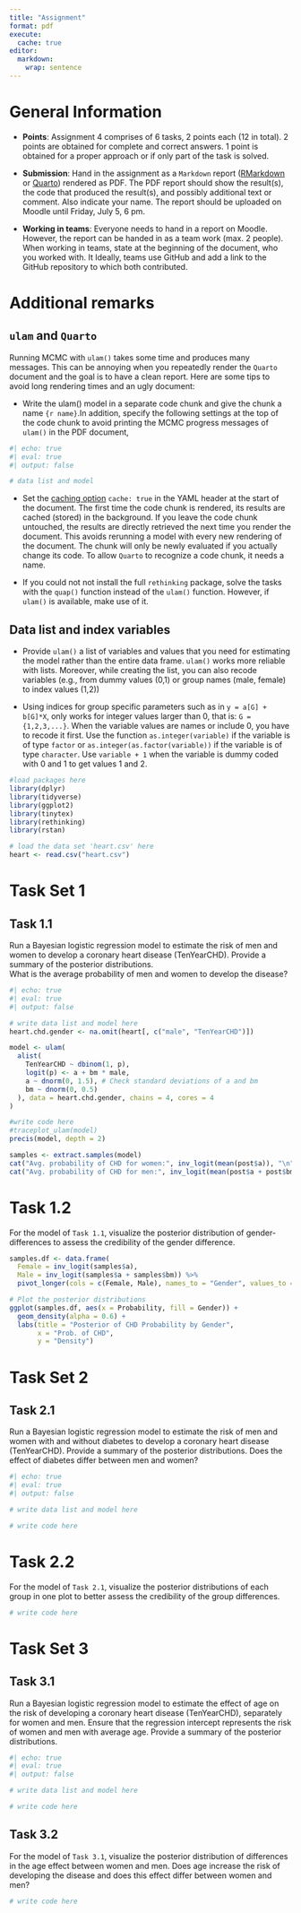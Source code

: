 ```yaml
---
title: "Assignment"
format: pdf
execute: 
  cache: true
editor: 
  markdown: 
    wrap: sentence
---
```


# General Information

-   **Points**: Assignment 4 comprises of 6 tasks, 2 points each (12 in total).
    2 points are obtained for complete and correct answers.
    1 point is obtained for a proper approach or if only part of the task is solved.

-   **Submission**: Hand in the assignment as a `Markdown` report ([RMarkdown](https://rmarkdown.rstudio.com/lesson-15.html) or [Quarto](https://rstudio.github.io/cheatsheets/html/quarto.html)) rendered as PDF.
    The PDF report should show the result(s), the code that produced the result(s), and possibly additional text or comment.
    Also indicate your name.
    The report should be uploaded on Moodle until Friday, July 5, 6 pm.

-   **Working in teams**: Everyone needs to hand in a report on Moodle.
    However, the report can be handed in as a team work (max. 2 people).
    When working in teams, state at the beginning of the document, who you worked with.
    It Ideally, teams use GitHub and add a link to the GitHub repository to which both contributed.

\newpage

# Additional remarks

## `ulam` and `Quarto`

Running MCMC with `ulam()` takes some time and produces many messages.
This can be annoying when you repeatedly render the `Quarto` document and the goal is to have a clean report.
Here are some tips to avoid long rendering times and an ugly document:

-   Write the ulam() model in a separate code chunk and give the chunk a name `{r name}`.In addition, specify the following settings at the top of the code chunk to avoid printing the MCMC progress messages of `ulam()` in the PDF document,

``` r
#| echo: true
#| eval: true
#| output: false

# data list and model
```

-   Set the [caching option](https://quarto.org/docs/computations/caching.html) `cache: true` in the YAML header at the start of the document.
    The first time the code chunk is rendered, its results are cached (stored) in the background.
    If you leave the code chunk untouched, the results are directly retrieved the next time you render the document.
    This avoids rerunning a model with every new rendering of the document.
    The chunk will only be newly evaluated if you actually change its code.
    To allow `Quarto` to recognize a code chunk, it needs a name.

-   If you could not not install the full `rethinking` package, solve the tasks with the `quap()` function instead of the `ulam()` function.
    However, if `ulam()` is available, make use of it.

## Data list and index variables

-   Provide `ulam()` a list of variables and values that you need for estimating the model rather than the entire data frame.
    `ulam()` works more reliable with lists.
    Moreover, while creating the list, you can also recode variables (e.g., from dummy values (0,1) or group names (male, female) to index values (1,2))

-   Using indices for group specific parameters such as in `y = a[G] + b[G]*X`, only works for integer values larger than 0, that is: `G = {1,2,3,...}`.
    When the variable values are names or include 0, you have to recode it first.
    Use the function `as.integer(variable)` if the variable is of type `factor` or `as.integer(as.factor(variable))` if the variable is of type `character`.
    Use `variable + 1` when the variable is dummy coded with 0 and 1 to get values 1 and 2.

\newpage

```r
#load packages here
library(dplyr)
library(tidyverse)
library(ggplot2)
library(tinytex)
library(rethinking)
library(rstan)
```

```r
# load the data set 'heart.csv' here
heart <- read.csv("heart.csv")
```

# Task Set 1

## Task 1.1

Run a Bayesian logistic regression model to estimate the risk of men and women to develop a coronary heart disease (TenYearCHD).
Provide a summary of the posterior distributions.\
What is the average probability of men and women to develop the disease?

```r
#| echo: true
#| eval: true
#| output: false

# write data list and model here
heart.chd.gender <- na.omit(heart[, c("male", "TenYearCHD")])

model <- ulam(
  alist(
    TenYearCHD ~ dbinom(1, p),  
    logit(p) <- a + bm * male,  
    a ~ dnorm(0, 1.5), # Check standard deviations of a and bm      
    bm ~ dnorm(0, 0.5)          
  ), data = heart.chd.gender, chains = 4, cores = 4
)
```

```r
#write code here
#traceplot_ulam(model)
precis(model, depth = 2) 

samples <- extract.samples(model)
cat("Avg. probability of CHD for women:", inv_logit(mean(post$a)), "\n")
cat("Avg. probability of CHD for men:", inv_logit(mean(post$a + post$bm)), "\n")
```

# Task 1.2

For the model of `Task 1.1`, visualize the posterior distribution of gender-differences to assess the credibility of the gender difference.

```r
samples.df <- data.frame(
  Female = inv_logit(samples$a),
  Male = inv_logit(samples$a + samples$bm)) %>%
  pivot_longer(cols = c(Female, Male), names_to = "Gender", values_to = "Probability")

# Plot the posterior distributions
ggplot(samples.df, aes(x = Probability, fill = Gender)) +
  geom_density(alpha = 0.6) +
  labs(title = "Posterior of CHD Probability by Gender",
       x = "Prob. of CHD",
       y = "Density")
```

\newpage

# Task Set 2

## Task 2.1

Run a Bayesian logistic regression model to estimate the risk of men and women with and without diabetes to develop a coronary heart disease (TenYearCHD).
Provide a summary of the posterior distributions.
Does the effect of diabetes differ between men and women?

```r
#| echo: true
#| eval: true
#| output: false

# write data list and model here
```

```r
# write code here
```

# Task 2.2

For the model of `Task 2.1`, visualize the posterior distributions of each group in one plot to better assess the credibility of the group differences.

```r
# write code here
```

\newpage

# Task Set 3

## Task 3.1

Run a Bayesian logistic regression model to estimate the effect of age on the risk of developing a coronary heart disease (TenYearCHD), separately for women and men.
Ensure that the regression intercept represents the risk of women and men with average age.
Provide a summary of the posterior distributions.

```r
#| echo: true
#| eval: true
#| output: false

# write data list and model here
```

```r
# write code here
```

## Task 3.2

For the model of `Task 3.1`, visualize the posterior distribution of differences in the age effect between women and men.
Does age increase the risk of developing the disease and does this effect differ between women and men?

```r
# write code here
```
